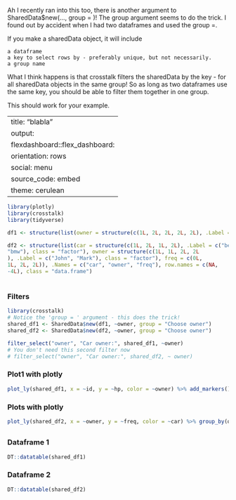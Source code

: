 

Ah I recently ran into this too, there is another argument to SharedData$new(..., group = )! The group argument seems to do the trick. I found out by accident when I had two dataframes and used the group =.

If you make a sharedData object, it will include

    a dataframe
    a key to select rows by - preferably unique, but not necessarily.
    a group name

What I think happens is that crosstalk filters the sharedData by the key - for all sharedData objects in the same group! So as long as two dataframes use the same key, you should be able to filter them together in one group.

This should work for your example.

---
title: "blabla"
output:
   flexdashboard::flex_dashboard:
   orientation: rows
   social: menu
   source_code: embed
   theme: cerulean
---

```r
library(plotly)
library(crosstalk)
library(tidyverse)
```

```r
df1 <- structure(list(owner = structure(c(1L, 2L, 2L, 2L, 2L), .Label = c("John", "Mark"), class = "factor"), hp = c(250, 120, 250, 100, 110), car = structure(c(2L, 2L, 2L, 1L, 1L), .Label = c("benz", "bmw"), class = "factor"), id = structure(1:5, .Label = c("car1", "car2", "car3", "car4", "car5"), class = "factor")), .Names = c("owner", "hp", "car", "id"), row.names = c(NA, -5L), class = "data.frame")

df2 <- structure(list(car = structure(c(1L, 2L, 1L, 2L), .Label = c("benz", 
"bmw"), class = "factor"), owner = structure(c(1L, 1L, 2L, 2L
), .Label = c("John", "Mark"), class = "factor"), freq = c(0L, 
1L, 2L, 2L)), .Names = c("car", "owner", "freq"), row.names = c(NA, 
-4L), class = "data.frame")
```

#

##

### Filters

```r
library(crosstalk)
# Notice the 'group = ' argument - this does the trick!
shared_df1 <- SharedData$new(df1, ~owner, group = "Choose owner")
shared_df2 <- SharedData$new(df2, ~owner, group = "Choose owner")

filter_select("owner", "Car owner:", shared_df1, ~owner)
# You don't need this second filter now
# filter_select("owner", "Car owner:", shared_df2, ~ owner)
```

### Plot1 with plotly

```r
plot_ly(shared_df1, x = ~id, y = ~hp, color = ~owner) %>% add_markers() %>% highlight("plotly_click")
```

### Plots with plotly

```r
plot_ly(shared_df2, x = ~owner, y = ~freq, color = ~car) %>% group_by(owner) %>% add_bars()
```

##

### Dataframe 1

```r
DT::datatable(shared_df1)
```

### Dataframe 2

```r
DT::datatable(shared_df2)
```
